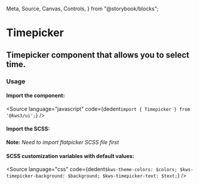   Meta,
  Source,
  Canvas,
  Controls,
} from "@storybook/blocks";

<Version />

# Timepicker
## Timepicker component that allows you to select time.

<Meta of={Stories} />
<Canvas />
<Controls />

### Usage

#### Import the component:

<Source
  language="javascript"
  code={dedent`import { Timepicker } from '@kws3/ui';`}
/>

#### Import the SCSS:

<div class="notification is-warning">
  <strong>Note:</strong> <em>Need to import flatpicker SCSS file first</em>
</div>
<Source
  language="javascript"
  code={dedent`
    @import 'flatpickr/dist/flatpickr';
    @import '@kws3/ui/styles/Timepicker.scss';`}
/>

#### SCSS customization variables with default values:

<Source
  language="css"
  code={dedent`
      $kws-theme-colors: $colors;
      $kws-timepicker-background: $background;
      $kws-timepicker-text: $text;
    `}
/>
